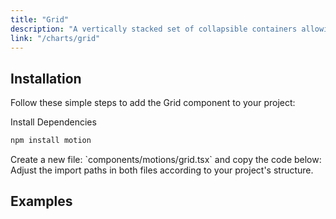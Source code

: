 ```yaml
---
title: "Grid"
description: "A vertically stacked set of collapsible containers allowing users to toggle content visibility. Customize the animation effects with variants and transitions for expanding/collapsing the sections."
link: "/charts/grid"
---
```


<ComponentPreview name="grid-demo" />

## Installation

Follow these simple steps to add the Grid component to your project:

<Steps>

<Step>
Install Dependencies
</Step>

```bash
npm install motion
```

<Step>
    Create a new file: `components/motions/grid.tsx` and copy the code below:
</Step>

<CollapsibleSource name="grid" />

<Step>
    Adjust the import paths in both files according to your project's structure.
</Step>

</Steps>

## Examples

